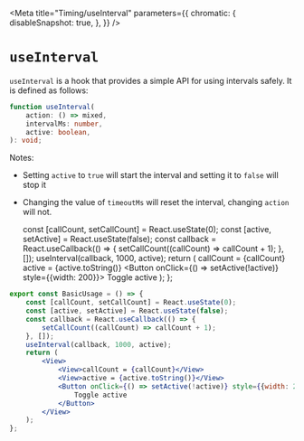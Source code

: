 


<Meta
    title="Timing/useInterval"
    parameters={{
        chromatic: {
            disableSnapshot: true,
        },
    }}
/>

# `useInterval`

`useInterval` is a hook that provides a simple API for using intervals safely.
It is defined as follows:

```ts
function useInterval(
    action: () => mixed,
    intervalMs: number,
    active: boolean,
): void;
```

Notes:

-   Setting `active` to `true` will start the interval and setting it to `false`
    will stop it
-   Changing the value of `timeoutMs` will reset the interval, changing `action`
    will not.

    const [callCount, setCallCount] = React.useState(0);
    const [active, setActive] = React.useState(false);
    const callback = React.useCallback(() => {
        setCallCount((callCount) => callCount + 1);
    }, []);
    useInterval(callback, 1000, active);
    return (
        <View>
            <View>callCount = {callCount}</View>
            <View>active = {active.toString()}</View>
            <Button onClick={() => setActive(!active)} style={{width: 200}}>
                Toggle active
            </Button>
        </View>
    );
};

<Canvas>
    <Story name="BasicUsage">
        <BasicUsage />
    </Story>
</Canvas>

```jsx
export const BasicUsage = () => {
    const [callCount, setCallCount] = React.useState(0);
    const [active, setActive] = React.useState(false);
    const callback = React.useCallback(() => {
        setCallCount((callCount) => callCount + 1);
    }, []);
    useInterval(callback, 1000, active);
    return (
        <View>
            <View>callCount = {callCount}</View>
            <View>active = {active.toString()}</View>
            <Button onClick={() => setActive(!active)} style={{width: 200}}>
                Toggle active
            </Button>
        </View>
    );
};
```
